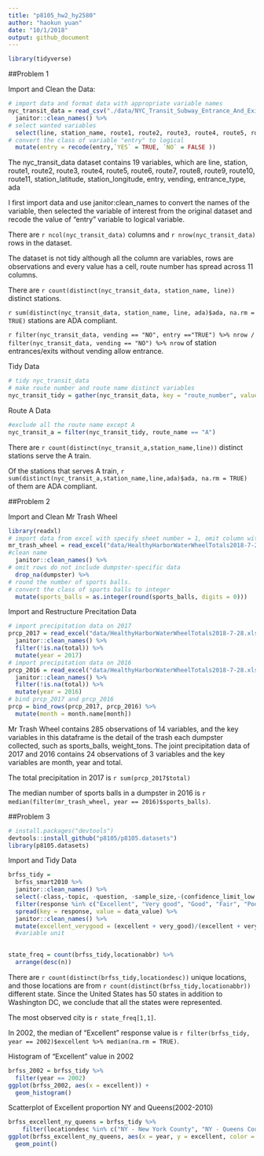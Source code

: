 ```yaml
---
title: "p8105_hw2_hy2580"
author: "haokun yuan"
date: "10/1/2018"
output: github_document
---
```


```r
library(tidyverse)
```

##Problem 1

Import and Clean the Data:
```r
# import data and format data with appropriate variable names
nyc_transit_data = read_csv("./data/NYC_Transit_Subway_Entrance_And_Exit_Data.csv") %>%
  janitor::clean_names() %>% 
# select wanted variables
  select(line, station_name, route1, route2, route3, route4, route5, route6, route7, route8, route9, route10, route11, station_latitude, station_longitude, entry, vending, entrance_type, ada) %>% 
# convert the class of variable "entry" to logical
  mutate(entry = recode(entry,`YES` = TRUE, `NO` = FALSE )) 
```

The nyc_transit_data dataset contains 19 variables, which are line, station, route1, route2, route3, route4, route5, route6, route7, route8, route9, route10, route11, station_latitude, station_longitude, entry, vending, entrance_type, ada


I first import data and use janitor:clean_names to convert the names of the variable, then selected the variable of interest from the original dataset and recode the value of "entry" variable to logical variable. 

There are `r ncol(nyc_transit_data)` columns and `r nrow(nyc_transit_data)` rows in the dataset.

The dataset is not tidy although all the column are variables, rows are observations and every value has a cell, route number has spread across 11 columns.

There are `r count(distinct(nyc_transit_data, station_name, line))` distinct stations.

`r sum(distinct(nyc_transit_data, station_name, line, ada)$ada, na.rm = TRUE)` stations are ADA compliant.

`r filter(nyc_transit_data, vending == "NO", entry =="TRUE") %>% nrow / filter(nyc_transit_data, vending == "NO") %>% nrow` of station entrances/exits without vending allow entrance.

Tidy Data
```r
# tidy nyc_transit_data
# make route number and route name distinct variables
nyc_transit_tidy = gather(nyc_transit_data, key = "route_number", value = "route_name", route1:route11)
```

Route A Data
```r
#exclude all the route name except A 
nyc_transit_a = filter(nyc_transit_tidy, route_name == "A")
```

There are `r count(distinct(nyc_transit_a,station_name,line))` distinct stations serve the A train.
 
Of the stations that serves A train, `r sum(distinct(nyc_transit_a,station_name,line,ada)$ada, na.rm = TRUE)` of them are ADA compliant.

##Problem 2

Import and Clean Mr Trash Wheel
```r
library(readxl)
# import data from excel with specify sheet number = 1, omit column with notes
mr_trash_wheel = read_excel("data/HealthyHarborWaterWheelTotals2018-7-28.xlsx", sheet = 1, range = cell_cols("A:N")) %>%
#clean name
  janitor::clean_names() %>% 
# omit rows do not include dumpster-specific data
  drop_na(dumpster) %>% 
# round the number of sports balls.
# convert the class of sports balls to integer
  mutate(sports_balls = as.integer(round(sports_balls, digits = 0)))
```

Import and Restructure Precitation Data
```r
# import precipitation data on 2017
prcp_2017 = read_excel("data/HealthyHarborWaterWheelTotals2018-7-28.xlsx", sheet = 4, range = "A2:B14") %>% 
  janitor::clean_names() %>% 
  filter(!is.na(total)) %>% 
  mutate(year = 2017)
# import precipitation data on 2016
prcp_2016 = read_excel("data/HealthyHarborWaterWheelTotals2018-7-28.xlsx", sheet = 5, range = "A2:B14") %>% 
  janitor::clean_names() %>%
  filter(!is.na(total)) %>% 
  mutate(year = 2016)
# bind prcp_2017 and prcp_2016
prcp = bind_rows(prcp_2017, prcp_2016) %>%
  mutate(month = month.name[month])
```
Mr Trash Wheel contains 285 observations of 14 variables, and the key variables in this dataframe is the detail of the trash each dumpster collected, such as sports_balls, weight_tons. The joint precipitation data of 2017 and 2016 contains 24 observations of 3 variables and the key variables are month, year and total.

The total precipitation in 2017 is `r sum(prcp_2017$total)`

The median number of sports balls in a dumpster in 2016 is `r median(filter(mr_trash_wheel, year == 2016)$sports_balls)`.

##Problem 3

```r
# install.packages("devtools")
devtools::install_github("p8105/p8105.datasets")
library(p8105.datasets)
```

Import and Tidy Data
```r
brfss_tidy =
  brfss_smart2010 %>% 
  janitor::clean_names() %>%
  select(-class,-topic, -question, -sample_size,-(confidence_limit_low:geo_location)) %>%  
  filter(response %in% c("Excellent", "Very good", "Good", "Fair", "Poor")) %>% 
  spread(key = response, value = data_value) %>% 
  janitor::clean_names() %>% 
  mutate(excellent_verygood = (excellent + very_good)/(excellent + very_good + good + fair + poor))   
  #variable unit
  

```


```r
state_freq = count(brfss_tidy,locationabbr) %>%
  arrange(desc(n))
```

There are `r count(distinct(brfss_tidy,locationdesc))` unique locations, and those locations are from `r count(distinct(brfss_tidy,locationabbr))` different state. Since the United States has 50 states in addition to Washington DC, we conclude that all the states were represented.

The most observed city is `r state_freq[1,1]`.


In 2002, the median of "Excellent" response value is `r filter(brfss_tidy, year == 2002)$excellent %>% median(na.rm = TRUE)`.


Histogram of "Excellent" value in 2002
```r
brfss_2002 = brfss_tidy %>%
  filter(year == 2002)
ggplot(brfss_2002, aes(x = excellent)) +
  geom_histogram()
```

Scatterplot of Excellent proportion NY and Queens(2002-2010)
```r
brfss_excellent_ny_queens = brfss_tidy %>% 
    filter(locationdesc %in% c("NY - New York County", "NY - Queens County", year == 2002:2010 ))
ggplot(brfss_excellent_ny_queens, aes(x = year, y = excellent, color = locationdesc)) +
  geom_point()
```



